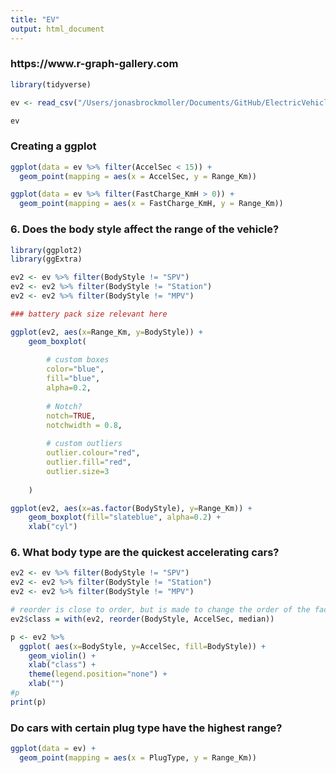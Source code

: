 ```yaml
---
title: "EV"
output: html_document
---
```

### https://www.r-graph-gallery.com

```r
library(tidyverse)
```

```r
ev <- read_csv("/Users/jonasbrockmoller/Documents/GitHub/ElectricVehiclesEDA/Dataset/ElectricCarData_Clean_Me.csv")
```

```r
ev
```

### Creating a ggplot

```r
ggplot(data = ev %>% filter(AccelSec < 15)) +
  geom_point(mapping = aes(x = AccelSec, y = Range_Km))
```

```r
ggplot(data = ev %>% filter(FastCharge_KmH > 0)) +
  geom_point(mapping = aes(x = FastCharge_KmH, y = Range_Km))
```

### 6. Does the body style affect the range of the vehicle?

```r
library(ggplot2)
library(ggExtra)

ev2 <- ev %>% filter(BodyStyle != "SPV")
ev2 <- ev2 %>% filter(BodyStyle != "Station")
ev2 <- ev2 %>% filter(BodyStyle != "MPV")

### battery pack size relevant here

ggplot(ev2, aes(x=Range_Km, y=BodyStyle)) + 
    geom_boxplot(
        
        # custom boxes
        color="blue",
        fill="blue",
        alpha=0.2,
        
        # Notch?
        notch=TRUE,
        notchwidth = 0.8,
        
        # custom outliers
        outlier.colour="red",
        outlier.fill="red",
        outlier.size=3
    
    )

ggplot(ev2, aes(x=as.factor(BodyStyle), y=Range_Km)) + 
    geom_boxplot(fill="slateblue", alpha=0.2) + 
    xlab("cyl")
```

### 6. What body type are the quickest accelerating cars?

```r

ev2 <- ev %>% filter(BodyStyle != "SPV")
ev2 <- ev2 %>% filter(BodyStyle != "Station")
ev2 <- ev2 %>% filter(BodyStyle != "MPV")

# reorder is close to order, but is made to change the order of the factor levels.
ev2$class = with(ev2, reorder(BodyStyle, AccelSec, median))

p <- ev2 %>%
  ggplot( aes(x=BodyStyle, y=AccelSec, fill=BodyStyle)) + 
    geom_violin() +
    xlab("class") +
    theme(legend.position="none") +
    xlab("")
#p
print(p)
```

### Do cars with certain plug type have the highest range?
```r
ggplot(data = ev) +
  geom_point(mapping = aes(x = PlugType, y = Range_Km))
```